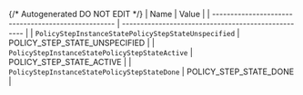 {/* Autogenerated DO NOT EDIT  */}
| Name                                                | Value                                               |
| --------------------------------------------------- | --------------------------------------------------- |
| `PolicyStepInstanceStatePolicyStepStateUnspecified` | POLICY_STEP_STATE_UNSPECIFIED                       |
| `PolicyStepInstanceStatePolicyStepStateActive`      | POLICY_STEP_STATE_ACTIVE                            |
| `PolicyStepInstanceStatePolicyStepStateDone`        | POLICY_STEP_STATE_DONE                              |